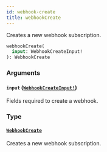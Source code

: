 ```yaml
---
id: webhook-create
title: webhookCreate
---
```


Creates a new webhook subscription.

```graphql
webhookCreate(
  input: WebhookCreateInput!
): WebhookCreate

```

### Arguments

#### `input` ([`WebhookCreateInput!`](/api-reference/inputs/webhook-create-input.mdx))

Fields required to create a webhook.

### Type

#### [`WebhookCreate`](/api-reference/objects/webhook-create.mdx)

Creates a new webhook subscription.
